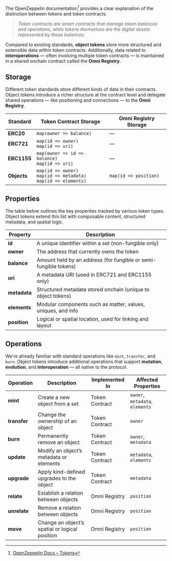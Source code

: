 The OpenZeppelin documentation[^note] provides a clear explanation of the distinction between tokens and token contracts:

> *Token contracts are smart contracts that manage token balances and operations, while tokens themselves are the digital assets represented by those balances.*

[^note]: [OpenZeppelin Docs – Tokens](https://docs.openzeppelin.com/contracts/4.x/tokens)

Compared to existing standards, **object tokens** store more structured and extensible data within token contracts. Additionally, data related to **interoperations** — often involving multiple token contracts — is maintained in a shared onchain contract called the **Omni Registry**.

## Storage

Different token standards store different kinds of data in their contracts. Object tokens introduce a richer structure at the contract level and delegate shared operations — like positioning and connections — to the **Omni Registry**.

| Standard    | Token Contract Storage                                                  | Omni Registry Storage         |
|-------------|-------------------------------------------------------------------------|-------------------------------|
| **ERC20**   | `map(owner => balance)`                                                 | —                             |
| **ERC721**  | `map(id => owner)`<br/>`map(id => uri)`                                 | —                             |
| **ERC1155** | `map(owner => id => balance)`<br/>`map(id => uri)`                      | —                             |
| **Objects** | `map(id => owner)`<br/>`map(id => metadata)`<br/>`map(id => elements)`  | `map(id => position)`         |

## Properties

The table below outlines the key properties tracked by various token types. Object tokens extend this list with composable content, structured metadata, and spatial logic.

| Property     | Description                                                                 |
|--------------|-----------------------------------------------------------------------------|
| **id**       | A unique identifier within a set (non-fungible only)                        |
| **owner**    | The address that currently owns the token                                   |
| **balance**  | Amount held by an address (for fungible or semi-fungible tokens)            |
| **uri**      | A metadata URI (used in ERC721 and ERC1155 only)                            |
| **metadata** | Structured metadata stored onchain (unique to object tokens)                |
| **elements** | Modular components such as matter, values, uniques, and info                |
| **position** | Logical or spatial location, used for linking and layout                    |

## Operations

We're already familiar with standard operations like `mint`, `transfer`, and `burn`.
Object tokens introduce additional operations that support **mutation**, **evolution**, and **interoperation** — all native to the protocol.

| Operation    | Description                                              | Implemented In     | Affected Properties                     |
|--------------|----------------------------------------------------------|--------------------|------------------------------------------|
| **mint**     | Create a new object from a set                           | Token Contract      | `owner`, `metadata`, `elements`         |
| **transfer** | Change the ownership of an object                        | Token Contract      | `owner`                                  |
| **burn**     | Permanently remove an object                             | Token Contract      | `owner`, `metadata`                      |
| **update**   | Modify an object’s metadata or elements                  | Token Contract      | `metadata`, `elements`                   |
| **upgrade**  | Apply kind-defined upgrades to the object                | Token Contract      | `metadata`                               |
| **relate**   | Establish a relation between objects                     | Omni Registry       | `position`                               |
| **unrelate** | Remove a relation between objects                        | Omni Registry       | `position`                               |
| **move**     | Change an object’s spatial or logical position           | Omni Registry       | `position`                               |
